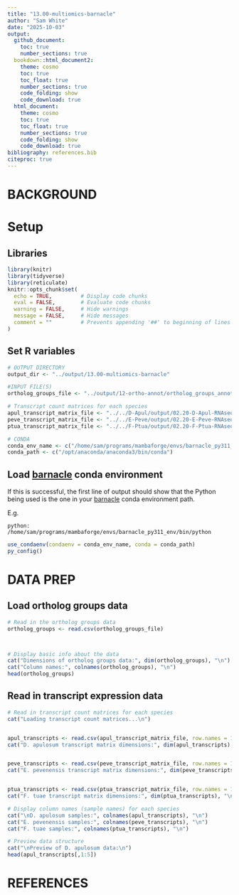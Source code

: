 ```yaml
---
title: "13.00-multiomics-barnacle"
author: "Sam White"
date: "2025-10-03"
output: 
  github_document:
    toc: true
    number_sections: true
  bookdown::html_document2:
    theme: cosmo
    toc: true
    toc_float: true
    number_sections: true
    code_folding: show
    code_download: true
  html_document:
    theme: cosmo
    toc: true
    toc_float: true
    number_sections: true
    code_folding: show
    code_download: true
bibliography: references.bib
citeproc: true
---
```


# BACKGROUND

# Setup

## Libraries

```r
library(knitr)
library(tidyverse)
library(reticulate)
knitr::opts_chunk$set(
  echo = TRUE,         # Display code chunks
  eval = FALSE,        # Evaluate code chunks
  warning = FALSE,     # Hide warnings
  message = FALSE,     # Hide messages
  comment = ""         # Prevents appending '##' to beginning of lines in code output
)
```

## Set R variables

```r
# OUTPUT DIRECTORY
output_dir <- "../output/13.00-multiomics-barnacle"

#INPUT FILE(S)
ortholog_groups_file <- "../output/12-ortho-annot/ortholog_groups_annotated.csv"

# Transcript count matrices for each species
apul_transcript_matrix_file <- "../../D-Apul/output/02.20-D-Apul-RNAseq-alignment-HiSat2/apul-transcript_count_matrix.csv"
peve_transcript_matrix_file <- "../../E-Peve/output/02.20-E-Peve-RNAseq-alignment-HiSat2/peve-transcript_count_matrix.csv"
ptua_transcript_matrix_file <- "../../F-Ptua/output/02.20-F-Ptua-RNAseq-alignment-HiSat2/ptua-transcript_count_matrix.csv"

# CONDA
conda_env_name <- c("/home/sam/programs/mambaforge/envs/barnacle_py311_env")
conda_path <- c("/opt/anaconda/anaconda3/bin/conda")
```

## Load [barnacle](https://github.com/blasks/barnacle) conda environment

If this is successful, the first line of output should show that the Python being used is the one in your [barnacle](https://github.com/blasks/barnacle) conda environment path.

E.g.

`python:         /home/sam/programs/mambaforge/envs/barnacle_py311_env/bin/python`

```r
use_condaenv(condaenv = conda_env_name, conda = conda_path)
py_config()
```

# DATA PREP

## Load ortholog groups data

```r
# Read in the ortholog groups data
ortholog_groups <- read.csv(ortholog_groups_file)



# Display basic info about the data
cat("Dimensions of ortholog groups data:", dim(ortholog_groups), "\n")
cat("Column names:", colnames(ortholog_groups), "\n")
head(ortholog_groups)
```

## Read in transcript expression data

```r
# Read in transcript count matrices for each species
cat("Loading transcript count matrices...\n")


apul_transcripts <- read.csv(apul_transcript_matrix_file, row.names = 1)
cat("D. apulosum transcript matrix dimensions:", dim(apul_transcripts), "\n")


peve_transcripts <- read.csv(peve_transcript_matrix_file, row.names = 1)
cat("E. pevenensis transcript matrix dimensions:", dim(peve_transcripts), "\n")


ptua_transcripts <- read.csv(ptua_transcript_matrix_file, row.names = 1)
cat("F. tuae transcript matrix dimensions:", dim(ptua_transcripts), "\n")

# Display column names (sample names) for each species
cat("\nD. apulosum samples:", colnames(apul_transcripts), "\n")
cat("E. pevenensis samples:", colnames(peve_transcripts), "\n")
cat("F. tuae samples:", colnames(ptua_transcripts), "\n")

# Preview data structure
cat("\nPreview of D. apulosum data:\n")
head(apul_transcripts[,1:5])
```


# REFERENCES